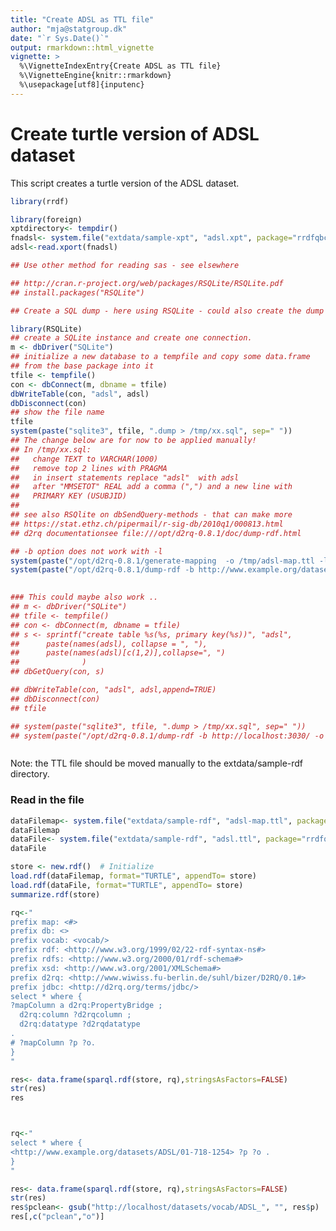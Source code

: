 ```yaml
---
title: "Create ADSL as TTL file"
author: "mja@statgroup.dk"
date: "`r Sys.Date()`"
output: rmarkdown::html_vignette
vignette: >
  %\VignetteIndexEntry{Create ADSL as TTL file}
  %\VignetteEngine{knitr::rmarkdown}
  %\usepackage[utf8]{inputenc}
---
```


# Create turtle version of ADSL dataset

This script creates a turtle version of the ADSL dataset.

```r
library(rrdf)

library(foreign)
xptdirectory<- tempdir()
fnadsl<- system.file("extdata/sample-xpt", "adsl.xpt", package="rrdfqbcrnd0")
adsl<-read.xport(fnadsl)

## Use other method for reading sas - see elsewhere

## http://cran.r-project.org/web/packages/RSQLite/RSQLite.pdf
## install.packages("RSQLite")

## Create a SQL dump - here using RSQLite - could also create the dump programically

library(RSQLite)
## create a SQLite instance and create one connection.
m <- dbDriver("SQLite")
## initialize a new database to a tempfile and copy some data.frame
## from the base package into it
tfile <- tempfile()
con <- dbConnect(m, dbname = tfile)
dbWriteTable(con, "adsl", adsl)
dbDisconnect(con)
## show the file name
tfile
system(paste("sqlite3", tfile, ".dump > /tmp/xx.sql", sep=" "))
## The change below are for now to be applied manually!
## In /tmp/xx.sql:
##   change TEXT to VARCHAR(1000)
##   remove top 2 lines with PRAGMA
##   in insert statements replace "adsl"  with adsl
##   after "MMSETOT" REAL add a comma (",") and a new line with
##   PRIMARY KEY (USUBJID)
##
## see also RSQlite on dbSendQuery-methods - that can make more
## https://stat.ethz.ch/pipermail/r-sig-db/2010q1/000813.html
## d2rq documentationsee file:///opt/d2rq-0.8.1/doc/dump-rdf.html

## -b option does not work with -l
system(paste("/opt/d2rq-0.8.1/generate-mapping  -o /tmp/adsl-map.ttl -l /tmp/xx.sql"))
system(paste("/opt/d2rq-0.8.1/dump-rdf -b http://www.example.org/datasets/ -o /tmp/adsl.ttl -l /tmp/xx.sql /tmp/adsl-map.ttl"))
 

### This could maybe also work ..
## m <- dbDriver("SQLite")
## tfile <- tempfile()
## con <- dbConnect(m, dbname = tfile)
## s <- sprintf("create table %s(%s, primary key(%s))", "adsl",
## 		paste(names(adsl), collapse = ", "),
## 		paste(names(adsl)[c(1,2)],collapse=", ")
##              )
## dbGetQuery(con, s)

## dbWriteTable(con, "adsl", adsl,append=TRUE)
## dbDisconnect(con)
## tfile

## system(paste("sqlite3", tfile, ".dump > /tmp/xx.sql", sep=" "))
## system(paste("/opt/d2rq-0.8.1/dump-rdf -b http://localhost:3030/ -o /tmp/adsl.ttl -l /tmp/xx.sql"))



```

Note: the TTL file should be moved manually to the extdata/sample-rdf directory.


### Read in the file

```r

dataFilemap<- system.file("extdata/sample-rdf", "adsl-map.ttl", package="rrdfqbcrnd0")
dataFilemap
dataFile<- system.file("extdata/sample-rdf", "adsl.ttl", package="rrdfqbcrnd0")
dataFile

store <- new.rdf()  # Initialize
load.rdf(dataFilemap, format="TURTLE", appendTo= store)
load.rdf(dataFile, format="TURTLE", appendTo= store)
summarize.rdf(store)

rq<-"
prefix map: <#> 
prefix db: <> 
prefix vocab: <vocab/> 
prefix rdf: <http://www.w3.org/1999/02/22-rdf-syntax-ns#> 
prefix rdfs: <http://www.w3.org/2000/01/rdf-schema#> 
prefix xsd: <http://www.w3.org/2001/XMLSchema#> 
prefix d2rq: <http://www.wiwiss.fu-berlin.de/suhl/bizer/D2RQ/0.1#> 
prefix jdbc: <http://d2rq.org/terms/jdbc/> 
select * where {
?mapColumn a d2rq:PropertyBridge ;
  d2rq:column ?d2rqcolumn ;
  d2rq:datatype ?d2rqdatatype 
.
# ?mapColumn ?p ?o.
}
"

res<- data.frame(sparql.rdf(store, rq),stringsAsFactors=FALSE)
str(res)
res



rq<-"
select * where {
<http://www.example.org/datasets/ADSL/01-718-1254> ?p ?o .
}
"

res<- data.frame(sparql.rdf(store, rq),stringsAsFactors=FALSE)
str(res)
res$pclean<- gsub("http://localhost/datasets/vocab/ADSL_", "", res$p)
res[,c("pclean","o")]


```
